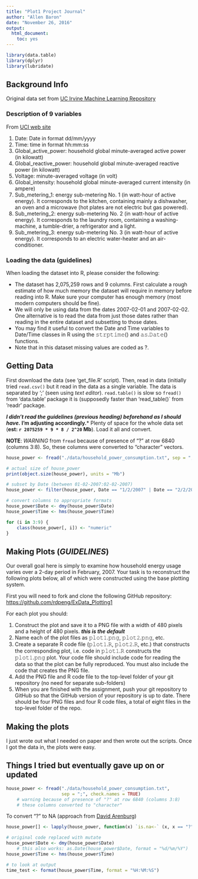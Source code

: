 ```yaml
---
title: "Plot1 Project Journal"
author: "Allen Baron"
date: "November 26, 2016"
output: 
  html_document: 
    toc: yes
---
```


```r
library(data.table)
library(dplyr)
library(lubridate)
```

## Background Info
Original data set from [UC Irvine Machine Learning Repository][UCIrepo]

### Description of 9 variables
From [UCI web site][UCIweb]

1. Date: Date in format dd/mm/yyyy
2. Time: time in format hh:mm:ss
3. Global\_active_power: household global minute-averaged active power (in kilowatt)
4. Global\_reactive_power: household global minute-averaged reactive power (in kilowatt)
5. Voltage: minute-averaged voltage (in volt)
6. Global_intensity: household global minute-averaged current intensity (in ampere)
7. Sub\_metering_1: energy sub-metering No. 1 (in watt-hour of active energy). It corresponds to the kitchen, containing mainly a dishwasher, an oven and a microwave (hot plates are not electric but gas powered).
8. Sub\_metering_2: energy sub-metering No. 2 (in watt-hour of active energy). It corresponds to the laundry room, containing a washing-machine, a tumble-drier, a refrigerator and a light.
9. Sub\_metering_3: energy sub-metering No. 3 (in watt-hour of active energy). It corresponds to an electric water-heater and an air-conditioner.

[UCIrepo]: http://archive.ics.uci.edu/ml/
[UCIweb]: https://archive.ics.uci.edu/ml/datasets/Individual+household+electric+power+consumption

### Loading the data (guidelines)
When loading the dataset into R, please consider the following:

- The dataset has 2,075,259 rows and 9 columns. First calculate a rough estimate of how much memory the dataset will require in memory before reading into R. Make sure your computer has enough memory (most modern computers should be fine).
- We will only be using data from the dates 2007-02-01 and 2007-02-02. One alternative is to read the data from just those dates rather than reading in the entire dataset and subsetting to those dates.
- You may find it useful to convert the Date and Time variables to Date/Time classes in R using the 𝚜𝚝𝚛𝚙𝚝𝚒𝚖𝚎()  and 𝚊𝚜.𝙳𝚊𝚝𝚎() functions.
- Note that in this dataset missing values are coded as ?.

## Getting Data
First download the data (see 'get_file.R' script).
Then, read in data (initially tried `read.csv()` but it read in the data as a single variable. The data is separated by ';' (seen using *text editor*). `read.table()` is slow so `fread()` from 'data.table' package it is (supposedly faster than 'read_table()` from 'readr' package.

***I didn't read the guidelines (previous heading) beforehand as I should have.* I'm adjusting accordingly.*** Plenty of space for the whole data set (__est: `r 2075259 * 9 * 8 / 2^20` Mb__). Load it all and convert.

**NOTE**: _WARNING_ from `fread` because of presence of "?" at row 6840 (columns 3:8). So, these columns were converted to "character" vectors.

``` r
house_power <- fread("./data/household_power_consumption.txt", sep = ";")

# actual size of house_power
print(object.size(house_power), units = "Mb")

# subset by Date (between 01-02-2007:02-02-2007)
house_power <- filter(house_power, Date == "1/2/2007" | Date == "2/2/2007")

# convert columns to appropriate formats
house_power$Date <- dmy(house_power$Date)
house_power$Time <- hms(house_power$Time)

for (i in 3:9) {
    class(house_power[, i]) <- "numeric"
}
```

## Making Plots (_GUIDELINES_)
Our overall goal here is simply to examine how household energy usage varies over a 2-day period in February, 2007. Your task is to reconstruct the following plots below, all of which were constructed using the base plotting system.

First you will need to fork and clone the following GitHub repository: <https://github.com/rdpeng/ExData_Plotting1>

For each plot you should:

1. Construct the plot and save it to a PNG file with a width of 480 pixels and a height of 480 pixels. _**this is the default**_
2. Name each of the plot files as 𝚙𝚕𝚘𝚝𝟷.𝚙𝚗𝚐, 𝚙𝚕𝚘𝚝𝟸.𝚙𝚗𝚐, etc.
3. Create a separate R code file (𝚙𝚕𝚘𝚝𝟷.𝚁, 𝚙𝚕𝚘𝚝𝟸.𝚁, etc.) that constructs the corresponding plot, i.e. code in 𝚙𝚕𝚘𝚝𝟷.𝚁 constructs the 𝚙𝚕𝚘𝚝𝟷.𝚙𝚗𝚐 plot. Your code file should include code for reading the data so that the plot can be fully reproduced. You must also include the code that creates the PNG file.
4. Add the PNG file and R code file to the top-level folder of your git repository (no need for separate sub-folders)
5. When you are finished with the assignment, push your git repository to GitHub so that the GitHub version of your repository is up to date. There should be four PNG files and four R code files, a total of eight files in the top-level folder of the repo.

## Making the plots
I just wrote out what I needed on paper and then wrote out the scripts. Once I got the data in, the plots were easy.

## Things I tried but eventually gave up on or updated
``` r
house_power <- fread("./data/household_power_consumption.txt", 
                     sep = ";", check.names = TRUE)
    # warning because of presence of "?" at row 6840 (columns 3:8)
    # these columns converted to "character"
```

To convert "?" to NA (approach from [David Arenburg][DA])
``` r
house_power[] <- lapply(house_power, function(x) `is.na<-` (x, x == "?"))
```
[DA]: http://stackoverflow.com/questions/31440774/converting-particular-values-to-na-in-a-dataframe-in-r

``` r
# original code replaced with mutate
house_power$Date <- dmy(house_power$Date)
    # this also works: as.Date(house_power$Date, format = "%d/%m/%Y")
house_power$Time <- hms(house_power$Time)

# to look at output
time_test <- format(house_power$Time, format = "%H:%M:%S")
```
